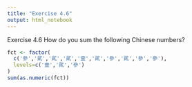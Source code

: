 ---
title: "Exercise 4.6"
output: html_notebook
---

Exercise 4.6 How do you sum the following Chinese numbers?

```{r}
fct <- factor(
  c('參','貮','貮','貮','壹','貮','參','貮','參','參'),
  levels=c('壹','貮','參')
)
sum(as.numeric(fct))
```